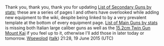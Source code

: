 Thank you, thank you, thank you for updating [[List of Secondary Guns by stats]]; these are a series of pages I and others have overlooked while adding new equipment to the wiki, despite being linked to by a very prevalent template at the bottom of every equipment page. [[List of Main Guns by stats]] is missing both Italian large caliber guns as well as the [[15.2cm Twin Gun Mount Kai]] if you feel up to it, otherwise I'll add those in later today or tomorrow. [[User:Wsewolod|Wsewolod]] ([[User talk:Wsewolod|talk]]) 21:28, 19 June 2015 (UTC)